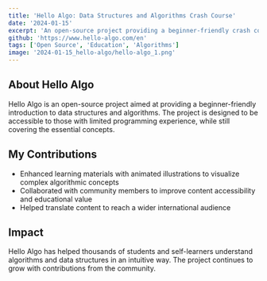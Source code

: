 ```yaml
---
title: 'Hello Algo: Data Structures and Algorithms Crash Course'
date: '2024-01-15'
excerpt: 'An open-source project providing a beginner-friendly crash course on data structures and algorithms.'
github: 'https://www.hello-algo.com/en'
tags: ['Open Source', 'Education', 'Algorithms']
image: '2024-01-15_hello-algo/hello-algo_1.png'
---
```


## About Hello Algo

Hello Algo is an open-source project aimed at providing a beginner-friendly introduction to data structures and algorithms. The project is designed to be accessible to those with limited programming experience, while still covering the essential concepts.

## My Contributions

- Enhanced learning materials with animated illustrations to visualize complex algorithmic concepts
- Collaborated with community members to improve content accessibility and educational value
- Helped translate content to reach a wider international audience

## Impact

Hello Algo has helped thousands of students and self-learners understand algorithms and data structures in an intuitive way. The project continues to grow with contributions from the community. 